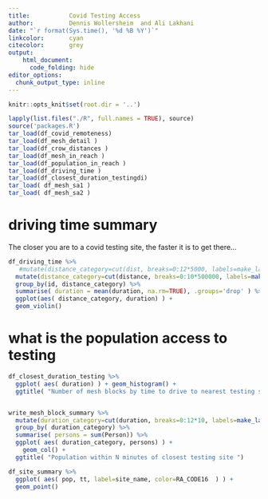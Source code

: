 ```yaml
---
title:           Covid Testing Access
author:          Dennis Wollersheim  and Ali Lakhani
date: "`r format(Sys.time(), '%d %B %Y')`"
linkcolor:       cyan
citecolor:       grey
output:
    html_document:
      code_folding: hide
editor_options: 
  chunk_output_type: inline
---
```


\tableofcontents



```r
knitr::opts_knit$set(root.dir = '..') 
```

```r

lapply(list.files("./R", full.names = TRUE), source)
source('packages.R')
tar_load(df_covid_remoteness)
tar_load(df_mesh_detail )
tar_load(df_crow_distances )
tar_load(df_mesh_in_reach )
tar_load(df_population_in_reach )
tar_load(df_driving_time )
tar_load(df_closest_duration_testingdi)
tar_load( df_mesh_sa1 )
tar_load( df_mesh_sa2 )

```


# driving time summary
The closer you are to a covid testing site, the faster it is to get there...

```r


df_driving_time %>%
   #mutate(distance_category=cut(dist, breaks=0:12*5000, labels=make_labels(max_dist=60, divisor=5, descriptor='km'))) %>%
  mutate(distance_category=cut(distance, breaks=0:10*500000, labels=make_labels(max_dist=500, divisor=50, descriptor='km'))) %>%
  group_by(id, distance_category) %>%
  summarise( duration = mean(duration, na.rm=TRUE), .groups='drop' ) %>%
  ggplot(aes( distance_category, duration) ) +
  geom_violin()


```


# what is the population access to testing


```r


df_closest_duration_testing %>%
  ggplot( aes( duration) ) + geom_histogram() +
  ggtitle( "Number of mesh blocks by time to drive to nearest testing site")


write_mesh_block_summary %>%
  mutate(duration_category=cut(duration, breaks=0:12*10, labels=make_labels(max_dist=120, divisor=10, descriptor='min'))) %>%
  group_by( duration_category) %>%
  summarise( persons = sum(Person)) %>%
  ggplot( aes( duration_category, persons) ) +
    geom_col() +
  ggtitle( "Population within N minutes of closest testing site ")


```



```r


df_site_summary %>%
  ggplot( aes( pop, tt, label=site_name, color=RA_CODE16  ) ) +
  geom_point()

```

